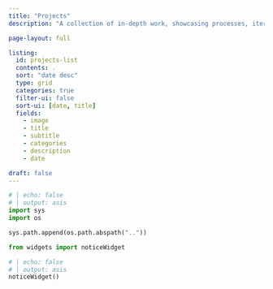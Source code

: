 ```yaml
---
title: "Projects"
description: "A collection of in-depth work, showcasing processes, iterations, and final results that evolve into functional products or tools."

page-layout: full

listing:
  id: projects-list
  contents: .
  sort: "date desc"
  type: grid
  categories: true
  filter-ui: false
  sort-ui: [date, title]
  fields: 
    - image
    - title
    - subtitle
    - categories
    - description
    - date

draft: false
---
```



```python
# | echo: false
# | output: asis
import sys
import os

sys.path.append(os.path.abspath(".."))

from widgets import noticeWidget
```

```python
# | echo: false
# | output: asis
noticeWidget()
```

::: {#projects-list}
:::